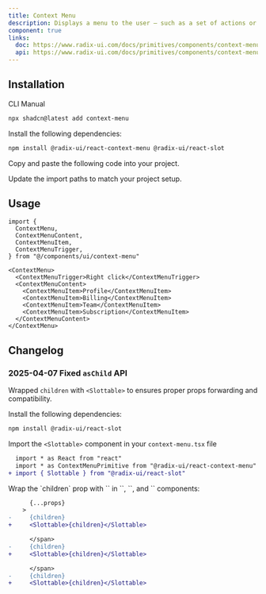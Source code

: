 ```yaml
---
title: Context Menu
description: Displays a menu to the user — such as a set of actions or functions — triggered by a button.
component: true
links:
  doc: https://www.radix-ui.com/docs/primitives/components/context-menu
  api: https://www.radix-ui.com/docs/primitives/components/context-menu#api-reference
---
```


<ComponentPreview
  name="context-menu-demo"
  description="A context menu with sub menu items."
/>

## Installation

<CodeTabs>

<TabsList>
  <TabsTrigger value="cli">CLI</TabsTrigger>
  <TabsTrigger value="manual">Manual</TabsTrigger>
</TabsList>
<TabsContent value="cli">

```bash
npx shadcn@latest add context-menu
```

</TabsContent>

<TabsContent value="manual">

<Steps>

<Step>Install the following dependencies:</Step>

```bash
npm install @radix-ui/react-context-menu @radix-ui/react-slot
```

<Step>Copy and paste the following code into your project.</Step>

<ComponentSource name="context-menu" />

<Step>Update the import paths to match your project setup.</Step>

</Steps>

</TabsContent>

</CodeTabs>

## Usage

```tsx
import {
  ContextMenu,
  ContextMenuContent,
  ContextMenuItem,
  ContextMenuTrigger,
} from "@/components/ui/context-menu"
```

```tsx
<ContextMenu>
  <ContextMenuTrigger>Right click</ContextMenuTrigger>
  <ContextMenuContent>
    <ContextMenuItem>Profile</ContextMenuItem>
    <ContextMenuItem>Billing</ContextMenuItem>
    <ContextMenuItem>Team</ContextMenuItem>
    <ContextMenuItem>Subscription</ContextMenuItem>
  </ContextMenuContent>
</ContextMenu>
```

## Changelog

### 2025-04-07 Fixed `asChild` API

Wrapped `children` with `<Slottable>` to ensures proper props forwarding and compatibility.

<Steps>

<Step>Install the following dependencies:</Step>

```bash
npm install @radix-ui/react-slot
```

<Step>Import the `<Slottable>` component in your `context-menu.tsx` file</Step>

```diff showLineNumbers{3} title="context-menu.tsx"
  import * as React from "react"
  import * as ContextMenuPrimitive from "@radix-ui/react-context-menu"
+ import { Slottable } from "@radix-ui/react-slot"
```

<Step>
  Wrap the `children` prop with `<Slottable>` in `<ContextMenuSubTrigger>`, `<ContextMenuCheckboxItem>`, and `<ContextMenuRadioItem>` components:
</Step>

```diff showLineNumbers{72} title="context-menu.tsx"
      {...props}
    >
-     {children}
+     <Slottable>{children}</Slottable>
```

```diff showLineNumbers{157} title="context-menu.tsx"
      </span>
-     {children}
+     <Slottable>{children}</Slottable>
```

```diff showLineNumbers{181} title="context-menu.tsx"
      </span>
-     {children}
+     <Slottable>{children}</Slottable>
```

</Steps>

